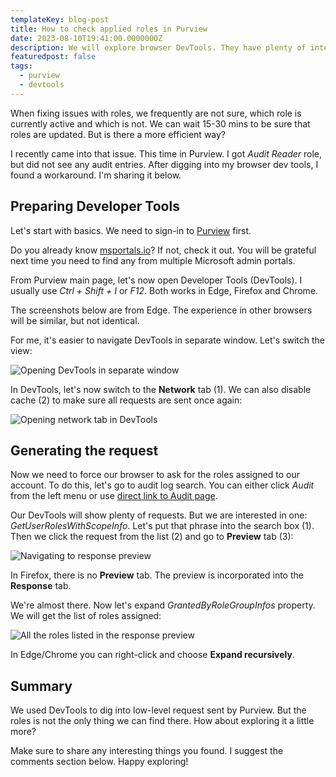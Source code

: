 ```yaml
---
templateKey: blog-post
title: How to check applied roles in Purview
date: 2023-08-10T19:41:00.0000000Z
description: We will explore browser DevTools. They have plenty of interesting things, but this time we look for Purview roles.
featuredpost: false
tags:
  - purview
  - devtools
---
```


When fixing issues with roles, we frequently are not sure, which role is currently active and which is not. We can wait 15-30 mins to be sure that roles are updated. But is there a more efficient way?

I recently came into that issue. This time in Purview. I got *Audit Reader* role, but did not see any audit entries. After digging into my browser dev tools, I found a workaround. I'm sharing it below.

## Preparing Developer Tools

Let's start with basics. We need to sign-in to [Purview](https://compliance.microsoft.com/) first.

<Tip>

Do you already know [msportals.io](https://msportals.io/)? If not, check it out. You will be grateful next time you need to find any from multiple Microsoft admin portals.

</Tip>

From Purview main page, let's now open Developer Tools (DevTools). I usually use *Ctrl + Shift + I* or *F12*. Both works in Edge, Firefox and Chrome.

<Tip>

The screenshots below are from Edge. The experience in other browsers will be similar, but not identical.

</Tip>

For me, it's easier to navigate DevTools in separate window. Let's switch the view:

![Opening DevTools in separate window](../../img/purview-applied-role/20230810-210702-Mvslk8YMo7.png)

In DevTools, let's now switch to the **Network** tab (1). We can also disable cache (2) to make sure all requests are sent once again: 

![Opening network tab in DevTools](../../img/purview-applied-role/20230810-211054-4oKuqDJ5QF.png)

## Generating the request

Now we need to force our browser to ask for the roles assigned to our account. To do this, let's go to audit log search. You can either click *Audit* from the left menu or use [direct link to Audit page](https://compliance.microsoft.com/auditlogsearch?viewid=Async%20Search).

Our DevTools will show plenty of requests. But we are interested in one: *GetUserRolesWithScopeInfo*. Let's put that phrase into the search box (1). Then we click the request from the list (2) and go to **Preview** tab (3): 

![Navigating to response preview](../../img/purview-applied-role/20230810-212904-BLpKpV1O4y.png)

<Warning>

In Firefox, there is no **Preview** tab. The preview is incorporated into the **Response** tab.

</Warning>

We're almost there. Now let's expand *GrantedByRoleGroupInfos* property. We will get the list of roles assigned:

![All the roles listed in the response preview](../../img/purview-applied-role/20230810-213636-ya4WEYjCde.png)

<Tip>

In Edge/Chrome you can right-click and choose **Expand recursively**.

</Tip>

## Summary

We used DevTools to dig into low-level request sent by Purview. But the roles is not the only thing we can find there. How about exploring it a little more?

Make sure to share any interesting things you found. I suggest the comments section below. Happy exploring!
